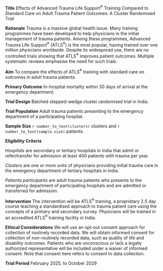 **Title**
Effects of Advanced Trauma Life Support^®^ Training Compared to Standard Care on Adult Trauma Patient Outcomes: A Cluster Randomised Trial

<!-- **Acronym** -->

**Rationale**
Trauma is a massive global health issue. Many training programmes have been developed to help physicians in the initial management of trauma patients. Among these programmes, Advanced Trauma Life Support^®^ (ATLS^®^) is the most popular, having trained over one million physicians worldwide. Despite its widespread use, there are no controlled trials showing that ATLS^®^ improves patient outcomes. Multiple systematic reviews emphasise the need for such trials.

**Aim**
To compare the effects of ATLS^®^ training with standard care on outcomes in adult trauma patients.

**Primary Outcome**
In-hospital mortality within 30 days of arrival at the emergency department.

**Trial Design**
Batched stepped-wedge cluster randomised trial in India.

**Trial Population**
Adult trauma patients presenting to the emergency department of a participating hospital.

**Sample Size** 
`r number_to_text(clusters)` clusters and `r number_to_text(sample.size)` patients.

**Eligibility Criteria**

*Hospitals* are secondary or tertiary hospitals in India that admit or refer/transfer for admission at least 400 patients with trauma per year. 

*Clusters* are one or more units of physicians providing initial trauma care in the emergency department of tertiary hospitals in India.

*Patients participants* are adult trauma patients who presents to the emergency department of participating hospitals and are admitted or transferred for admission.

**Intervention** 
The intervention will be ATLS^®^ training, a proprietary 2.5 day course teaching a standardised approach to trauma patient care using the concepts of a primary and secondary survey. Physicians will be trained in an accredited ATLS^®^ training facility in India. 

**Ethical Considerations** 
We will use an opt-out consent approach for collection of routinely recorded data. We will obtain informed consent for collection of non-routinely recorded data, such as quality of life and disability outcomes. Patients who are unconscious or lack a legally authorized representative will be included under a waiver of informed consent. Note that consent here refers to consent to data collection.

**Trial Period**
February 2025, to October 2029
